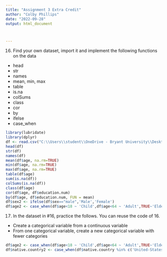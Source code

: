 ```yaml
---
title: "Assignment 3 Extra Credit"
author: "Colby Phillips"
date: "2022-09-28"
output: html_document



---
```

16.  Find your own dataset, import it and implement the following functions on the data

- head
- str
- names
- mean, min, max
- table
- is.na
- colSums
- class
- cor
- by
- ifelse
- case_when
```r
library(lubridate)
library(dplyr)
df <- read.csv("C:\\Users\\student\\OneDrive - Bryant University\\Desktop\\R\\Col7by11.github.io\\adult_census.csv")
head(df)
str(df)
names(df)
mean(df$age, na.rm=TRUE)
min(df$age, na.rm=TRUE)
max(df$age, na.rm=TRUE)
table(df$age)
sum(is.na(df))
colSums(is.na(df))
class(df$age)
cor(df$age, df$education.num)
by(df$age, df$education.num, FUN = mean)
df$sex2 <- ifelse(df$sex=="male",'Male','Female')
df$age2 <- case_when(df$age<18 ~ 'Child',df$age<64 ~ 'Adult',TRUE~'Elder')
```


17.  In the dataset in #16, practice the follows.  You can reuse the code of 16. 

- Create a categorical variable from a continuous variable
- From one categorical variable, create a new categorical variable with fewer categories
```r
df$age2 <- case_when(df$age<18 ~ 'Child',df$age<64 ~ 'Adult',TRUE~'Elder')
df$native.country2 <- case_when(df$native.country %in% c('United-States') ~ 'United States', TRUE ~ 'Other')
```


